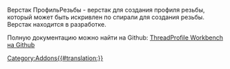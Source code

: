 <languages/>

Верстак ПрофильРезьбы - верстак для создания профиля резьбы, который может быть искривлен по спирали для создания резьбы. Верстак находится в разработке.

Полную документацию можно найти на Github: [https://github.com/mwganson/ThreadProfile ThreadProfile Workbench на Github]

[[Category:Addons{{#translation:}}]]
